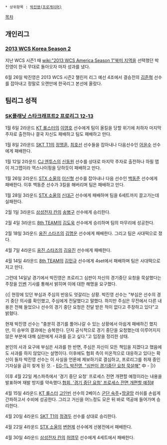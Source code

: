  * 상위항목 : [[박진영(프로게이머)]]

[[목차]]

== 개인리그 ==
=== [[2013 WCS Korea Season 2]] ===
지난 WCS 시즌1 때 [[wiki:"2013 WCS America Season 1"북미 지역]]을 선택했던 박진영이 한국 무대로 돌아오자 마자 성과를 냈다.
 
6월 26일 박진영은 2013 WCS 시즌2 챌린저 리그 예선 4조에서 결승전의 [[김준혁]] 선수를 잡아내고 정말로 오랜만에 한국리그 본선에 올랐다. 
== 팀리그 성적 ==
=== [[SK플래닛 스타크래프트2 프로리그 12-13]] ===
1월 6일 2라운드 [[KT 롤스터]]의 [[이영호]] 선수에게 팀이 올킬을 당할 위기에 처하자 마지막 주자로 출전하나 결국 자신도 패배하고 팀도 패배하고 만다.

1월 8일 2라운드 [[SKT T1]]의 [[정명훈]], [[최호선]] 선수들을 잡아내나 다음선수인 [[어윤수]] 선수에게 패배한다.

1월 12일 2라운드 [[CJ 엔투스]]의 [[신동원]] 선수를 상대로 마지막 주자로 출전하나 하필 맵이 저그맵이라 역스나이핑을 당하듯이 패배하고 만다.

1월 26일 2라운드 [[STX 소울]]의 [[이신형]] 선수를 잡아내나 다음 선수인 [[백동준]] 선수에게 패배한다. 이후 백동준 선수가 3킬을 해버리며 팀은 패배하고 만다.

1월 28일 3라운드 [[STX 소울]]의 [[신대근]] 선수에게 패배하며 팀을 6세트까지 끌고가는데 실패한다.

2월 1일 3라운드 [[삼성전자 칸]]의 [[송병구]] 선수에게 승리한다.

2월 4일 3라운드 [[8th TEAM]]의 [[김도욱]] 선수에게 승리하며 팀의 마무리에 성공한다.

2월 18일 3라운드 [[웅진 스타즈]]의 [[김명운]] 선수에게 패배한다. 그리고 팀은 사대떡으로 졌다.

4월 7일 4라운드 [[웅진 스타즈]]의 [[김유진]] 선수에게 패배한다.

4월 14일 4라운드 [[8th TEAM]]의 [[김민규]] 선수에게 4set에서 패배하며 팀은 사대떡으로 지고 만다.

그런데 14일날 경기에서 박진영은 프로리그 심판이 자신의 경기중단 요청을 묵살했다는 주장을 [[인벤]] 기사를 통해서 밝히며 이에 대한 해명을 요구했다. 

{{|
현장에 있던 부심과 주심의 반응도 엇갈리는 상황. 박진영 선수는 "부심은 선수의 경기 중단 의사를 확인했고, 주심에게 전달했다고 말했다. 하지만 주심은 무전에서 다른 내용은 전해 들었으나 선수의 경기 중단 요청은 전달 받은 적이 없다고 주장하고 있다"고 밝혔다. 

현재 박진영 선수는 "충분히 경기를 풀어나갈 수 있는 상황에서 아쉽게 패배하긴 했지만, 이 승부의 결과에는 승복한다. 단지 공식적으로 경기 중단을 요청했는데 이루어지지 않은 부분에 대해 심판에게 사과를 듣고 싶다."고 입장을 정리한 상태. 

본인의 사과 요구에 부심은 사과를 한 반면, 주심은 자신이 모든 책임을 지겠다고 했음에도 사과를 하지 않았다는 설명이다. 이후에도 협회 측이 미온적으로 대응하고 있다는 확신이 들자 박진영 선수는 이 사실을 언론에 제보하기로 결심하고, 프로리그를 취재 중인 기자실을 급히 찾게 된 것.
- [http://www.inven.co.kr/webzine/news/?news=56302&iskin=esports EG-TL 박진영, "심판이 경기중단 요청 묵살해"] 中 -  
|}}

이후 4월 22일 케스파측에서 '경기 중단 요청' 프로세스 전면 개편할 예정이라는 내용을 발표하며 재발 방지를 약속했다.[http://www.inven.co.kr/webzine/news/?news=56368&iskin=esports 협회, '경기 중단 요청' 프로세스 전면 개편할 예정#] 

4월 15일 4라운드 [[KT 롤스터]] [[고인빈]] 선수의 2베이스 [[군단 숙주]]+[[땅굴망]] 러쉬를 손쉽게 간파하고서 수비에 성공한다. 그리고 거신을 어느정도 모은 뒤 바로 역공에 들어가며 승리한다.

4월 20일 4라운드 [[SKT T1]]의 [[정경두]] 선수를 상대로 승리한다.

4월 22일 4라운드 [[STX 소울]]의 [[변현제]] 선수에게 선봉전에서 패배한다.

4월 30일 4라운드 [[삼성전자 칸]]의 [[허영무]] 선수에게 4세트에서 패배한다.
